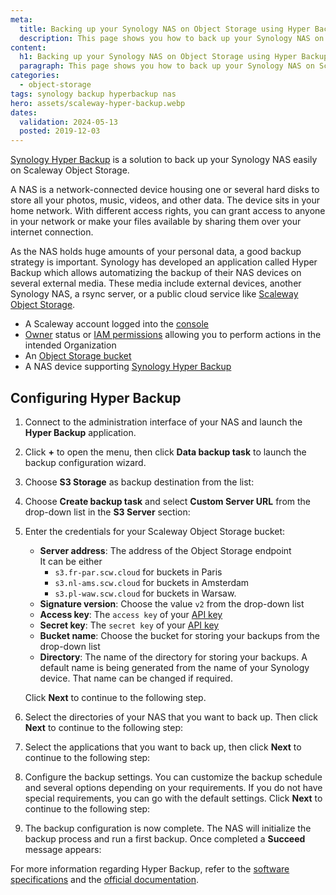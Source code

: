 ```yaml
---
meta:
  title: Backing up your Synology NAS on Object Storage using Hyper Backup
  description: This page shows you how to back up your Synology NAS on Scaleway Object Storage using Hyper Backup
content:
  h1: Backing up your Synology NAS on Object Storage using Hyper Backup
  paragraph: This page shows you how to back up your Synology NAS on Scaleway Object Storage using Hyper Backup
categories:
  - object-storage
tags: synology backup hyperbackup nas
hero: assets/scaleway-hyper-backup.webp
dates:
  validation: 2024-05-13
  posted: 2019-12-03
---
```


[Synology Hyper Backup](https://www.synology.com/en-us/dsm/feature/hyper_backup/) is a solution to back up your Synology NAS easily on Scaleway Object Storage.

A NAS is a network-connected device housing one or several hard disks to store all your photos, music, videos, and other data. The device sits in your home network. With different access rights, you can grant access to anyone in your network or make your files available by sharing them over your internet connection.

As the NAS holds huge amounts of your personal data, a good backup strategy is important. Synology has developed an application called Hyper Backup which allows automatizing the backup of their NAS devices on several external media. These media include external devices, another Synology NAS, a rsync server, or a public cloud service like [Scaleway Object Storage](https://www.scaleway.com/en/object-storage/).

<Macro id="requirements" />

- A Scaleway account logged into the [console](https://console.scaleway.com/)
- [Owner](/identity-and-access-management/iam/concepts/#owner/) status or [IAM permissions](/identity-and-access-management/iam/concepts/#permission/) allowing you to perform actions in the intended Organization
- An [Object Storage bucket](/storage/object/quickstart/)
- A NAS device supporting [Synology Hyper Backup](https://www.synology.com/en-us/dsm/feature/hyper_backup/)

## Configuring Hyper Backup

1. Connect to the administration interface of your NAS and launch the **Hyper Backup** application.
2. Click **+** to open the menu, then click **Data backup task** to launch the backup configuration wizard.
    <Lightbox src="scaleway-synology_01.webp" alt="" />
3. Choose **S3 Storage** as backup destination from the list:
    <Lightbox src="scaleway-synology_02.webp" alt="" />
4. Choose **Create backup task** and select **Custom Server URL** from the drop-down list in the **S3 Server** section:
    <Lightbox src="scaleway-synology_03.webp" alt="" />
5. Enter the credentials for your Scaleway Object Storage bucket:
    <Lightbox src="scaleway-synology_04.webp" alt="" />

    - **Server address**: The address of the Object Storage endpoint<br />
      It can be either 
        - `s3.fr-par.scw.cloud` for buckets in Paris
        - `s3.nl-ams.scw.cloud` for buckets in Amsterdam
        - `s3.pl-waw.scw.cloud` for buckets in Warsaw.
    - **Signature version**: Choose the value `v2` from the drop-down list
    - **Access key**: The `access key` of your [API key](/identity-and-access-management/iam/how-to/create-api-keys/)
    - **Secret key**: The `secret key` of your [API key](/identity-and-access-management/iam/how-to/create-api-keys/)
    - **Bucket name**: Choose the bucket for storing your backups from the drop-down list
    - **Directory**: The name of the directory for storing your backups. A default name is being generated from the name of your Synology device. That name can be changed if required.

    Click **Next** to continue to the following step.
6. Select the directories of your NAS that you want to back up. Then click **Next** to continue to the following step:
    <Lightbox src="scaleway-synology_05.webp" alt="" />
7. Select the applications that you want to back up, then click **Next** to continue to the following step:
    <Lightbox src="scaleway-synology_06.webp" alt="" />
8. Configure the backup settings. You can customize the backup schedule and several options depending on your requirements. If you do not have special requirements, you can go with the default settings. Click **Next** to continue to the following step:
    <Lightbox src="scaleway-synology_07.webp" alt="" />
9. The backup configuration is now complete. The NAS will initialize the backup process and run a first backup. Once completed a **Succeed** message appears:
    <Lightbox src="scaleway-synology_08.webp" alt="" />

For more information regarding Hyper Backup, refer to the [software specifications](https://www.synology.com/en-us/dsm/software_spec/hyper_backup/) and the [official documentation](https://kb.synology.com/en-us/DSM/tutorial/How_to_back_up_your_data_to_cloud_services_with_Hyper_Backup/).
